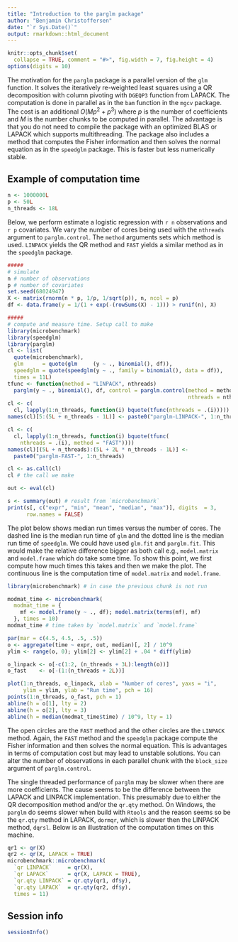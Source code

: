 ```yaml
---
title: "Introduction to the parglm package"
author: "Benjamin Christoffersen"
date: "`r Sys.Date()`"
output: rmarkdown::html_document
---
```


```r
knitr::opts_chunk$set(
  collapse = TRUE, comment = "#>", fig.width = 7, fig.height = 4)
options(digits = 10)
```

The motivation for the `parglm` package is a parallel version of the `glm` 
function. It solves the iteratively re-weighted least squares using a QR 
decomposition with column pivoting with `DGEQP3` function from LAPACK. 
The computation is done in parallel as in the `bam` function in the `mgcv` package. The 
cost is an additional $O(Mp^2 + p^3)$ where $p$ is the number of 
coefficients and $M$ is the number chunks to be computed in parallel. 
The advantage is that you do not need to compile the package with 
an optimized BLAS or LAPACK which supports multithreading. The package also 
includes a method that computes the Fisher information and then solves the normal
equation as in the `speedglm` package. This is faster but less numerically 
stable.

## Example of computation time

```r
n <- 1000000L
p <- 50L
n_threads <- 18L
```

Below, we perform estimate a logistic regression with `r n` observations 
and `r p` covariates. We vary the number of cores being used with the
`nthreads` argument to `parglm.control`. The `method` arguments sets which
method is used. `LINPACK` yields the QR method and `FAST` yields a similar 
method as in the `speedglm` package.

```r
#####
# simulate
n # number of observations
p # number of covariates
set.seed(68024947)
X <- matrix(rnorm(n * p, 1/p, 1/sqrt(p)), n, ncol = p)
df <- data.frame(y = 1/(1 + exp(-(rowSums(X) - 1))) > runif(n), X)
```


```r
#####
# compute and measure time. Setup call to make
library(microbenchmark)
library(speedglm)
library(parglm)
cl <- list(
  quote(microbenchmark), 
  glm      = quote(glm     (y ~ ., binomial(), df)), 
  speedglm = quote(speedglm(y ~ ., family = binomial(), data = df)), 
  times = 11L)
tfunc <- function(method = "LINPACK", nthreads)
  parglm(y ~ ., binomial(), df, control = parglm.control(method = method,
                                                         nthreads = nthreads))
cl <- c(
  cl, lapply(1:n_threads, function(i) bquote(tfunc(nthreads = .(i)))))
names(cl)[5:(5L + n_threads - 1L)] <- paste0("parglm-LINPACK-", 1:n_threads)

cl <- c(
  cl, lapply(1:n_threads, function(i) bquote(tfunc(
    nthreads = .(i), method = "FAST"))))
names(cl)[(5L + n_threads):(5L + 2L * n_threads - 1L)] <- 
  paste0("parglm-FAST-", 1:n_threads)

cl <- as.call(cl)
cl # the call we make

out <- eval(cl)
```

```r
s <- summary(out) # result from `microbenchmark`
print(s[, c("expr", "min", "mean", "median", "max")], digits  = 3, 
      row.names	= FALSE) 
```

The plot below shows median run times versus the number of cores. The dashed line 
is the median run time of `glm` and the dotted line is the median run time of 
`speedglm`. We could have used `glm.fit` and `parglm.fit`. This would make the 
relative difference bigger as both call e.g., `model.matrix` and `model.frame` which 
do take some time. To show this point, we first compute how much times this takes and 
then we make the plot. The continuous line is the computation time of `model.matrix` and 
`model.frame`.

```r
library(microbenchmark) # in case the previous chunk is not run
```

```r
modmat_time <- microbenchmark(
  modmat_time = {
    mf <- model.frame(y ~ ., df); model.matrix(terms(mf), mf)
  }, times = 10)
modmat_time # time taken by `model.matrix` and `model.frame`
```

```r
par(mar = c(4.5, 4.5, .5, .5))
o <- aggregate(time ~ expr, out, median)[, 2] / 10^9
ylim <- range(o, 0); ylim[2] <- ylim[2] + .04 * diff(ylim)

o_linpack <- o[-c(1:2, (n_threads + 3L):length(o))]
o_fast    <- o[-(1:(n_threads + 2L))]

plot(1:n_threads, o_linpack, xlab = "Number of cores", yaxs = "i",
     ylim = ylim, ylab = "Run time", pch = 16)
points(1:n_threads, o_fast, pch = 1)
abline(h = o[1], lty = 2)
abline(h = o[2], lty = 3)
abline(h = median(modmat_time$time) / 10^9, lty = 1)
```

The open circles are the `FAST` method and the other circles are the `LINPACK`
method. Again, the `FAST` method and the `speedglm` package compute the Fisher 
information and then solves the normal equation. 
This is advantages in terms of computation cost but may lead to unstable 
solutions. You can alter the number of observations in each parallel chunk 
with the `block_size` argument of `parglm.control`.

The single threaded performance of `parglm` may be slower when there are more coefficients. 
The cause seems to be the difference between the LAPACK and LINPACK implementation. 
This presumably due to either the QR decomposition method and/or the `qr.qty` method. 
On Windows, the `parglm` do seems slower when build with `Rtools` and the reason 
seems so be the `qr.qty` method in LAPACK, `dormqr`, which is slower then the 
LINPACK method, `dqrsl`. Below is an illustration of the 
computation times on this machine. 

```r
qr1 <- qr(X)
qr2 <- qr(X, LAPACK = TRUE)
microbenchmark::microbenchmark(
  `qr LINPACK`     = qr(X), 
  `qr LAPACK`      = qr(X, LAPACK = TRUE), 
  `qr.qty LINPACK` = qr.qty(qr1, df$y), 
  `qr.qty LAPACK`  = qr.qty(qr2, df$y), 
  times = 11)
```

## Session info

```r
sessionInfo()
```


